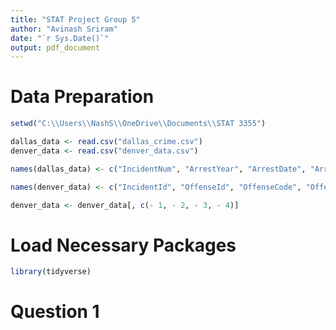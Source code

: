 ---
title: "STAT Project Group 5"
author: "Avinash Sriram"
date: "`r Sys.Date()`"
output: pdf_document
---

# Data Preparation
```{r}
setwd("C:\\Users\\NashS\\OneDrive\\Documents\\STAT 3355")

dallas_data <- read.csv("dallas_crime.csv")
denver_data <- read.csv("denver_data.csv")

names(dallas_data) <- c("IncidentNum", "ArrestYear", "ArrestDate", "ArrestTime", "ArrestAddress", "ArrestZipcode", "Latitude", "Longitude", "ArrestCity", "ArrestState", "ArrestLocation", "ArrestWeapon", "ArresteeAge", "ArresteeRace", "ArresteeSex", "DrugRelated", "DrugType")

names(denver_data) <- c("IncidentId", "OffenseId", "OffenseCode", "OffenseCodeExtension", "OffenseTypeId", "OffenseCategoryId", "FirstOccuranceDate", "LastOccuranceDate", "ReportedDate", "IncidentAddress", "Geo_x", "Geo_y", "Geo_lon", "Geo-lat", "DistrictId", "PrecinctId", "NeighborhoodId", "IsCrime", "IsTraffic", "VictimCount")

denver_data <- denver_data[, c(- 1, - 2, - 3, - 4)]
```

# Load Necessary Packages
```{r}
library(tidyverse)
```

# Question 1
```{r}

```

